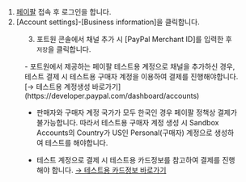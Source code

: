 


1. [페이팔](https://www.paypal.com/) 접속 후 로그인을 합니다.
2. \[Account settings]-\[Business information]을 클릭합니다.

<Figure src={image} caption="페이팔 페이지 내 PayPal Merchant ID 조회 화면" />

3. 포트원 콘솔에서 채널 추가 시 \[PayPal Merchant ID]를 입력한 후 `저장`을 클릭합니다.

<Hint style="info">
  - 포트원에서 제공하는 페이팔 테스트용 계정으로 채널을 추가하신 경우, 테스트 결제 시 테스트용 구매자 계정을 이용하여 결제를 진행해야합니다.
    [→ 테스트용 계정생성 바로가기](https://developer.paypal.com/dashboard/accounts)

  - 판매자와 구매자 계정 국가가 모두 한국인 경우 페이팔 정책상 결제가 불가능합니다.
    따라서 테스트용 구매자 계정 생성 시 Sandbox Accounts의 Country가 US인 Personal(구매자) 계정으로 생성하여 테스트를 해야합니다.

  - 테스트 계정으로 결제 시 테스트용 카드정보를 참고하여 결제를 진행해야 합니다. [→ 테스트용 카드정보 바로가기](https://developer.paypal.com/api/rest/sandbox/card-testing/#link-creditcardgeneratorfortesting)
</Hint>
